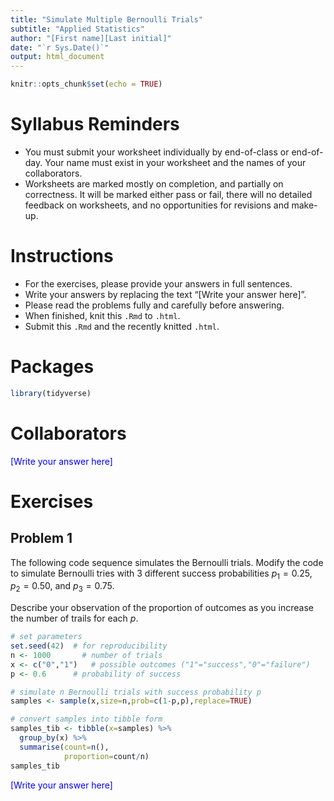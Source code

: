 ---
title: "Simulate Multiple Bernoulli Trials"
subtitle: "Applied Statistics"
author: "[First name][Last initial]"
date: "`r Sys.Date()`"
output: html_document
---

```{r setup, include=FALSE}
knitr::opts_chunk$set(echo = TRUE)
```

# Syllabus Reminders

* You must submit your worksheet individually by end-of-class or end-of-day. Your name must exist in your worksheet and the names of your collaborators.
* Worksheets are marked mostly on completion, and partially on correctness. It will be marked either pass or fail, there will no detailed feedback on worksheets, and no opportunities for revisions and make-up.

# Instructions

* For the exercises, please provide your answers in full sentences.
* Write your answers by replacing the text "[Write your answer here]".
* Please read the problems fully and carefully before answering.
* When finished, knit this `.Rmd` to `.html`.
* Submit this `.Rmd` and the recently knitted `.html`.

# Packages

```{r message=FALSE, warning=FALSE}
library(tidyverse)
```

# Collaborators

::: {style="color: blue;"}
[Write your answer here]
:::

# Exercises

## Problem 1

The following code sequence simulates the Bernoulli trials. Modify the code to simulate Bernoulli tries with 3 different success probabilities $p_1 = 0.25$, $p_2 = 0.50$, and $p_3 = 0.75$.

Describe your observation of the proportion of outcomes as you increase the number of trails for each $p$.

```{r eval=TRUE, echo=TRUE, message=FALSE, warning=FALSE}
# set parameters
set.seed(42)  # for reproducibility
n <- 1000       # number of trials
x <- c("0","1")   # possible outcomes ("1"="success","0"="failure")
p <- 0.6      # probability of success

# simulate n Bernoulli trials with success probability p
samples <- sample(x,size=n,prob=c(1-p,p),replace=TRUE)

# convert samples into tibble form
samples_tib <- tibble(x=samples) %>% 
  group_by(x) %>% 
  summarise(count=n(),
            proportion=count/n)
samples_tib
```

::: {style="color: blue;"}
[Write your answer here]
:::
